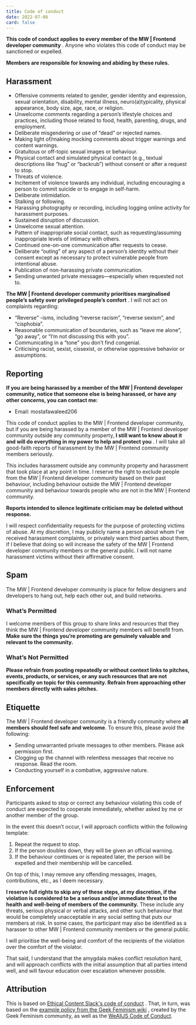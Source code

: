 ```yaml
---
title: Code of conduct
date: 2022-07-06
card: false
---
```


**This code of conduct applies to every member of the MW | Frontend developer community** . Anyone who violates this code of conduct may be sanctioned or expelled.

**Members are responsible for knowing and abiding by these rules.**

Harassment
----------

* Offensive comments related to gender, gender identity and expression, sexual orientation, disability, mental illness, neuro(a)typicality, physical appearance, body size, age, race, or religion.
* Unwelcome comments regarding a person’s lifestyle choices and practices, including those related to food, health, parenting, drugs, and employment.
* Deliberate misgendering or use of “dead” or rejected names.
* Making light of/making mocking comments about trigger warnings and content warnings.
* Gratuitous or off-topic sexual images or behaviour.
* Physical contact and simulated physical contact (e.g., textual descriptions like “hug” or “backrub”) without consent or after a request to stop.
* Threats of violence.
* Incitement of violence towards any individual, including encouraging a person to commit suicide or to engage in self-harm.
* Deliberate intimidation.
* Stalking or following.
* Harassing photography or recording, including logging online activity for harassment purposes.
* Sustained disruption of discussion.
* Unwelcome sexual attention.
* Pattern of inappropriate social contact, such as requesting/assuming inappropriate levels of intimacy with others.
* Continued one-on-one communication after requests to cease.
* Deliberate “outing” of any aspect of a person’s identity without their consent except as necessary to protect vulnerable people from intentional abuse.
* Publication of non-harassing private communication.
* Sending unwanted private messages—especially when requested not to.

**The MW | Frontend developer community prioritises marginalised people’s safety over privileged people’s comfort** . I will not act on complaints regarding:

* “Reverse” -isms, including “reverse racism”, “reverse sexism”, and “cisphobia”.
* Reasonable communication of boundaries, such as “leave me alone”, “go away”, or “I’m not discussing this with you”.
* Communicating in a “tone” you don’t find congenial.
* Criticising racist, sexist, cissexist, or otherwise oppressive behavior or assumptions.

Reporting
---------

**If you are being harassed by a member of the MW | Frontend developer community, notice that someone else is being harassed, or have any other concerns, you can contact me:**

* Email: mostafawaleed206

This code of conduct applies to the MW | Frontend developer community, but if you are being harassed by a member of the MW | Frontend developer community outside any community property, **I still want to know about it and will do everything in my power to help and protect you** . I will take all good-faith reports of harassment by the MW | Frontend community members seriously.

This includes harassment outside any community property and harassment that took place at any point in time. I reserve the right to exclude people from the MW | Frontend developer community based on their past behaviour, including behaviour outside the MW | Frontend developer community and behaviour towards people who are not in the MW | Frontend community.

**Reports intended to silence legitimate criticism may be deleted without response.**

I will respect confidentiality requests for the purpose of protecting victims of abuse. At my discretion, I may publicly name a person about whom I’ve received harassment complaints, or privately warn third parties about them, if I believe that doing so will increase the safety of the MW | Frontend developer community members or the general public. I will not name harassment victims without their affirmative consent.

Spam
----

The MW | Frontend developer community is place for fellow designers and developers to hang out, help each other out, and build networks.

### What’s Permitted

I welcome members of this group to share links and resources that they think the MW | Frontend developer community members will benefit from. **Make sure the things you’re promoting are genuinely valuable and relevant to the community.**

### What’s Not Permitted

**Please refrain from posting repeatedly or without context links to pitches, events, products, or services, or any such resources that are not specifically on topic for this community. Refrain from approaching other members directly with sales pitches.**

Etiquette
---------

The MW | Frontend developer community is a friendly community where **all members should feel safe and welcome**. To ensure this, please avoid the following:

* Sending unwarranted private messages to other members. Please ask permission first.
* Clogging up the channel with relentless messages that receive no response. Read the room.
* Conducting yourself in a combative, aggressive nature.

Enforcement
-----------

Participants asked to stop or correct any behaviour violating this code of conduct are expected to cooperate immediately, whether asked by me or another member of the group.

In the event this doesn’t occur, I will approach conflicts within the following template:

1. Repeat the request to stop.
2. If the person doubles down, they will be given an official warning.
3. If the behaviour continues or is repeated later, the person will be expelled and their membership will be cancelled.

On top of this, I may remove any offending messages, images, contributions, etc., as I deem necessary.

**I reserve full rights to skip any of these steps, at my discretion, if the violation is considered to be a serious and/or immediate threat to the health and well-being of members of the community.** These include any threats, serious physical or verbal attacks, and other such behaviour that would be completely unacceptable in any social setting that puts our members at risk. In some cases, the participant may also be identified as a harasser to other MW | Frontend community members or the general public.

I will prioritise the well-being and comfort of the recipients of the violation over the comfort of the violator.

That said, I understand that the amygdala makes conflict resolution hard, and will approach conflicts with the initial assumption that all parties intend well, and will favour education over escalation whenever possible.

Attribution
-----------

This is based on [Ethical Content Slack's code of conduct](https://gist.github.com/adapowers/d374b8d3355dd9276b6333bff3772692) . That, in turn, was based on the [example policy from the Geek Feminism wiki](https://geekfeminism.wikia.com/wiki/Community_anti-harassment) , created by the Geek Feminism community, as well as the [WeAllJS Code of Conduct](https://wealljs.org/code-of-conduct).
